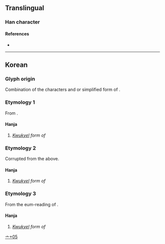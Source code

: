 {{character info}}
==Translingual==

===Han character===
{{Han char|rn=8|rad=亠|as=05|sn=7|four=|canj=YCMO|ids=⿱亦乁}}

====References====
* {{Han ref|kx=0088.161|dj=0187.091|hdz=10284.031|uh=4EAA|ud=20138}}

----

==Korean==
{{rfc|ko|do 난 and 역 exist in actual usage or are they poor-quality inference from 란 and 亦}}

===Glyph origin===
Combination of the characters {{l|ko|亦|tr=yeok|t=also, too, likewise}} and {{l|ko|乁}} or simplified form of {{l|ko|及|tr=geup|t=and, as well as}}.

===Etymology 1===
From {{ko-l|란|that/what is called}}.

====Hanja====
{{ko-hanja|구결자|란}}
#''[[kwukyel|Kwukyel]] form of'' {{ko-l|란}}

===Etymology 2===
Corrupted from the {{l|ko|亪|tr=ran}} above.

====Hanja====
{{ko-hanja|구결자|난}}
#''[[kwukyel|Kwukyel]] form of'' {{ko-l|난}}

===Etymology 3===
From the eum-reading of {{l|ko|亦|tr=yeok}}.

====Hanja====
{{ko-hanja|구결자|역}}
#''[[kwukyel|Kwukyel]] form of'' {{ko-l|역}}

[[Category:Korean-only CJKV Characters|亠+05]]